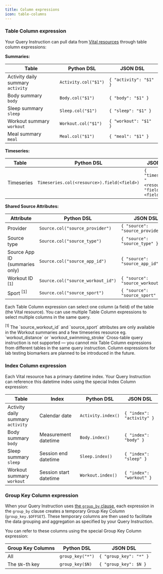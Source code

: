 ```yaml
---
title: Column expressions
icon: table-columns
---
```


### Table Column expression

Your Query Instruction can pull data from [Vital resources](/wearables/providers/resources)
through table column expressions:

**Summaries:**

| Table                                 | Python DSL            | JSON DSL                    
| ------------------------------------- | --------------------- | ----------------------------
| Activity daily summary<br/>`activity` | `Activity.col("$1")`  | `{ "activity": "$1" }`
| Body summary<br/>`body`               | `Body.col("$1")`      | `{ "body": "$1" }`
| Sleep summary<br/>`sleep`             | `Sleep.col("$1")`     | `{ "sleep": "$1" }`
| Workout summary<br/>`workout`         | `Workout.col("$1")`   | `{ "workout": "$1" }`
| Meal summary<br/>`meal`               | `Meal.col("$1")`      | `{ "meal": "$1" }`

**Timeseries:**

| Table                                   | Python DSL                                  | JSON DSL
| ----------------------------------------| ------------------------------------------- | ----------------------------------------------------
| Timeseries                              | `Timeseries.col(<resource>).field(<field>)` | `{ "timeseries: "<resource>", "field": "<field>" }`


**Shared Source Attributes:**

| Attribute                             | Python DSL                           | JSON DSL
| ------------------------------------- | ------------------------------------ | -----------------------------------
| Provider                              | `Source.col("source_provider")`      | `{ "source": "source_provider" }`
| Source type                           | `Source.col("source_type")`          | `{ "source": "source_type" }`
| Source App ID (summaries only)        | `Source.col("source_app_id")`        | `{ "source": "source_app_id" }`
| Workout ID <sup>[1]</sup>             | `Source.col("source_workout_id")`    | `{ "source": "source_workout_id"}`
| Sport <sup>[1]</sup>                  | `Source.col("source_sport")`         | `{ "source": "source_sport" }`

Each Table Column expression can select one column (a field) of the table (the Vital resource).
You can use multiple Table Column expressions to select multiple columns in the same query.

<Info>
<sup>[1]</sup>
The `source_workout_id` and `source_sport` attributes are only available in the Workout summaries and a few timeseries resource eg. `workout_distance` or `workout_swimming_stroke`
</Info>

<Info>
Cross-table query instruction is not supported — you cannot mix Table Column expressions from
different tables in the same query instruction.
</Info>

<Note>
Column expressions for lab testing biomarkers are planned to be introduced in the future.
</Note>


### Index Column expression

Each Vital resource has a primary datetime index. Your Query Instruction can reference this datetime
index using the special Index Column expression:

| Table                                | Index                  | Python DSL          | JSON DSL                    
| ------------------------------------ | ---------------------- | ------------------- | ----------------------------
| Activity daily summary<br/>`activity`| Calendar date          | `Activity.index()`  | `{ "index": "activity" }`
| Body summary<br/>`body`              | Measurement datetime   | `Body.index()`      | `{ "index": "body" }`
| Sleep summary<br/>`sleep`            | Session end datetime   | `Sleep.index()`     | `{ "index": "sleep" }`
| Workout summary<br/>`workout`        | Session start datetime | `Workout.index()`   | `{ "index": "workout" }`



### Group Key Column expression


When your Query Instruction uses [the `group_by` clause](/api-reference/horizon-ai/aggregation/query-dsl/group-by-clause), each expression
in the `group_by` clause creates a temporary Group Key Column (`group_key.$OFFSET`). These temporary columns are then used to
facilitate the data grouping and aggregation as specified by your Query Instruction.

You can refer to these columns using the special Group Key Column expression:

| Group Key Columns | Python DSL       | JSON DSL 
| ----------------- | ---------------- | -----------------------
| All               | `group_key("*")` | `{ "group_key": "*" }`
| The `$N`-th key   | `group_key($N)`  | `{ "group_key": $N }`
